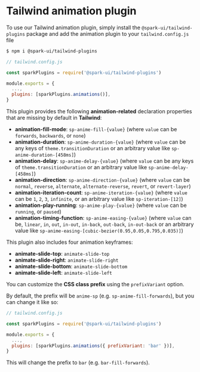 
<Meta title="utils/Tailwind plugins/animations" />

# Tailwind animation plugin

<StoryHeading label="Installation" as="h2" />

To use our Tailwind animation plugin, simply install the `@spark-ui/tailwind-plugins` package and add the animation plugin to your `tailwind.config.js` file

```bash
$ npm i @spark-ui/tailwind-plugins
```

```js
// tailwind.config.js

const sparkPlugins = require('@spark-ui/tailwind-plugins')

module.exports = {
  ...,
  plugins: [sparkPlugins.animations()],
}

```

<StoryHeading label="Usage" as="h2" />

This plugin provides the following **animation-related** declaration properties that are missing by default in **Tailwind**:

- **animation-fill-mode**: `sp-anime-fill-{value}` (where `value` can be `forwards`, `backwards`, or `none`)
- **animation-duration**: `sp-anime-duration-{value}` (where `value` can be any keys of `theme.transitionDuration` or an arbitrary value like `sp-anime-duration-[458ms]`)
- **animation-delay**: `sp-anime-delay-{value}` (where `value` can be any keys of `theme.transitionDuration` or an arbitrary value like `sp-anime-delay-[458ms]`)
- **animation-direction**: `sp-anime-direction-{value}` (where `value` can be `normal`, `reverse`, `alternate`, `alternate-reverse`, `revert`, or `revert-layer`)
- **animation-iteration-count**: `sp-anime-iteration-{value}` (where `value` can be `1`, `2`, `3`, `infinite`, or an arbitrary value like `sp-iteration-[12]`)
- **animation-play-running**: `sp-anime-play-{value}` (where `value` can be `running`, or `paused`)
- **animation-timing-function**: `sp-anime-easing-{value}` (where `value` can be, `linear`, `in`, `out`, `in-out`, `in-back`, `out-back`, `in-out-back` or an arbitrary value like `sp-anime-easing-[cubic-bezier(0.95,0.05,0.795,0.035)]`)

<StoryHeading label="@keyframes" as="h3" />

This plugin also includes four animation keyframes:

- **animate-slide-top**: `animate-slide-top`
- **animate-slide-right**: `animate-slide-right`
- **animate-slide-bottom**: `animate-slide-bottom`
- **animate-slide-left**: `animate-slide-left`

<StoryHeading label="Configuration" as="h2" />

You can customize the **CSS class prefix** using the `prefixVariant` option.

By default, the prefix will be `anime-sp` (e.g. `sp-anime-fill-forwards`), but you can change it like so:

```js
// tailwind.config.js

const sparkPlugins = require('@spark-ui/tailwind-plugins')

module.exports = {
  ...,
  plugins: [sparkPlugins.animations({ prefixVariant: 'bar' })],
}

```

This will change the prefix to `bar` (e.g. `bar-fill-forwards`).
